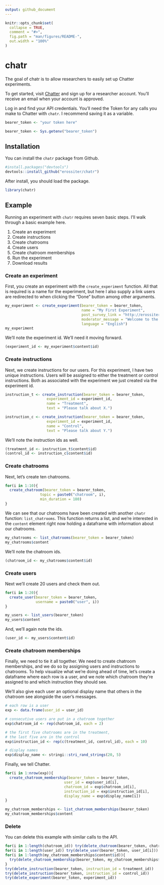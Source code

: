 ```yaml
---
output: github_document
---
```


<!-- README.md is generated from README.Rmd. Please edit that file -->

```r
knitr::opts_chunk$set(
  collapse = TRUE,
  comment = "#>",
  fig.path = "man/figures/README-",
  out.width = "100%"
)
```

# chatr

<!-- badges: start -->
<!-- badges: end -->

The goal of chatr is to allow researchers to easily set up Chatter experiments.

To get started, visit [Chatter](http://chatter-washu.herokuapp.com/research/sign_in) and sign up for a researcher account.  You'll receive an email when your account is approved.

Log in and find your API credentials.  You'll need the Token for any calls you make to Chatter with `chatr`.  I recommend saving it as a variable.

```r
bearer_token <- "your token here"
```

```r
bearer_token <- Sys.getenv("bearer_token")
```


## Installation

You can install the `chatr` package from Github.

``` r
#install.packages("devtools")
devtools::install_github("erossiter/chatr")
```

After install, you should load the package.

```r
library(chatr)
```


## Example

Running an experiment with `chatr` requires seven basic steps.  I'll walk through a basic example here.

1. Create an experiment
2. Create instructions
3. Create chatrooms
4. Create users
5. Create chatroom memberships
6. Run the experiment
7. Download results

### Create an experiment

First, you create an experiment with the `create_experiment` function.  All that is required is a name for the experiment, but here I also supply a link users are redirected to when clicking the "Done" button among other arguments.

```r
my_experiment <- create_experiment(bearer_token = bearer_token,
                                   name = "My First Experiment",
                                   post_survey_link = "http://erossiter.com/",
                                   moderator_message = "Welcome to the chat!",
                                   language = "English")
my_experiment
```
We'll note the experiment id.  We'll need it moving forward.

```r
(experiment_id <- my_experiment$content$id)
```

### Create instructions

Next, we create instructions for our users.  For this experiment, I have two unique instructions.  Users will be assigned to either the treatment or control instructions.  Both as associated with the experiment we just created via the experiment id. 

```r
instruction_t <- create_instruction(bearer_token = bearer_token,
                   experiment_id = experiment_id,
                   name = "Treatment",
                   text = "Please talk about X.")

instruction_c <- create_instruction(bearer_token = bearer_token,
                   experiment_id = experiment_id,
                   name = "Control",
                   text = "Please talk about Y.")
```

We'll note the instruction ids as well.

```r
(treatment_id <- instruction_t$content$id)
(control_id <- instruction_c$content$id)
```



### Create chatrooms

Next, let's create ten chatrooms.

```r
for(i in 1:10){
  create_chatroom(bearer_token = bearer_token,
                topic = paste0("chatroom", i),
                min_duration = 180)
}
```

We can see that our chatrooms have been created with another `chatr` function: `list_chatrooms`.  This function returns a list, and we're interested in the `content` element right now holding a dataframe with information about our chatrooms.

```r
my_chatrooms <- list_chatrooms(bearer_token = bearer_token)
my_chatrooms$content
```
We'll note the chatroom ids.

```r
(chatroom_id <- my_chatrooms$content$id)
```


### Create users

Next we'll create 20 users and check them out.

```r
for(i in 1:20){
  create_user(bearer_token = bearer_token,
              username = paste0("user", i))
}
```

```r
my_users <- list_users(bearer_token)
my_users$content
```
And, we'll again note the ids.

```r
(user_id <- my_users$content$id)
```

### Create chatroom memberships

Finally, we need to tie it all together.  We need to create chatroom memberships, and we do so by assigning users and instructions to chatrooms.  To help visualize what we're doing ahead of time, let's create a dataframe where each row is a user, and we note which chatroom they're assigned to and which instruction they should see.

We'll also give each user an optional display name that others in the chatroom see alongside the user's messages.

```r
# each row is a user
exp <- data.frame(user_id = user_id)

# consecutive users are put in a chatroom together
exp$chatroom_id <- rep(chatroom_id, each = 2)

# the first five chatrooms are in the treatment,
# the last five are in the control
exp$instruction_id <- rep(c(treatment_id, control_id), each = 10)

# display names
exp$display_name <- stringi::stri_rand_strings(20, 5)
```

Finally, we tell Chatter.

```r
for(i in 1:nrow(exp)){
  create_chatroom_membership(bearer_token = bearer_token,
                           user_id = exp$user_id[i],
                           chatroom_id = exp$chatroom_id[i],
                           instruction_id = exp$instruction_id[i],
                           display_name = exp$display_name[i])
}
```

```r
my_chatroom_memberships <- list_chatroom_memberships(bearer_token)
my_chatroom_memberships$content
```
### Delete

You can delete this example with similar calls to the API.

```r
for(i in 1:length(chatroom_id)) try(delete_chatroom(bearer_token, chatroom_id[i]))
for(i in 1:length(user_id)) try(delete_user(bearer_token, user_id[i]))
for(i in 1:length(my_chatroom_memberships$content$id)){
  try(delete_chatroom_membership(bearer_token, my_chatroom_memberships$content$id[i]))
}
try(delete_instruction(bearer_token, instruction_id = treatment_id))
try(delete_instruction(bearer_token, instruction_id = control_id))
try(delete_experiment(bearer_token, experiment_id))
```

